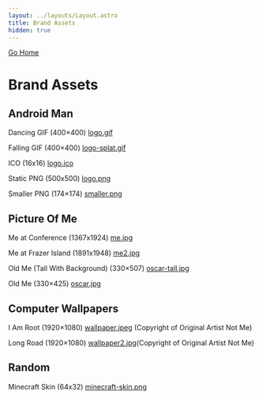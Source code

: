 ```yaml
---
layout: ../layouts/Layout.astro
title: Brand Assets
hidden: true
---
```


[Go Home](/)

# Brand Assets

<article class="prose-p:my-1">

## Android Man

Dancing GIF (400×400) <a href="/assets/logo.gif" target="_blank" class="ml-2 text-green-500">logo.gif</a>

Falling GIF (400×400) <a href="/assets/logo-splat.gif" target="_blank" class="ml-2 text-green-500">logo-splat.gif</a>

ICO (16x16) <a href="/assets/logo.ico" target="_blank" class="ml-2 text-green-500">logo.ico</a>

Static PNG (500x500) <a href="/assets/logo.png" target="_blank" class="ml-2 text-green-500">logo.png</a>

Smaller PNG (174×174) <a href="/assets/smaller.png" target="_blank" class="ml-2 text-green-500">smaller.png</a>

## Picture Of Me

Me at Conference (1367x1924) <a href="/assets/me.jpg" target="_blank" class="ml-2 text-green-500">me.jpg</a>

Me at Frazer Island (1891x1948) <a href="/assets/me2.jpg" target="_blank" class="ml-2 text-green-500">me2.jpg</a>

Old Me (Tall With Background) (330×507) <a href="/assets/oscar-tall.jpg" target="_blank" class="ml-2 text-green-500">oscar-tall.jpg</a>

Old Me (330×425) <a href="/assets/oscar.jpg" target="_blank" class="ml-2 text-green-500">oscar.jpg</a>

## Computer Wallpapers

I Am Root (1920×1080) <a href="/assets/wallpaper.jpeg" target="_blank" class="ml-2 text-green-500">wallpaper.jpeg</a> (Copyright of Original Artist Not Me)

Long Road (1920×1080) <a href="/assets/wallpaper2.jpg" target="_blank" class="ml-2 text-green-500">wallpaper2.jpg</a>(Copyright of Original Artist Not Me)

## Random

Minecraft Skin (64x32) <a href="/assets/minecraft-skin.png" target="_blank" class="ml-2 text-green-500">minecraft-skin.png</a>

</article>